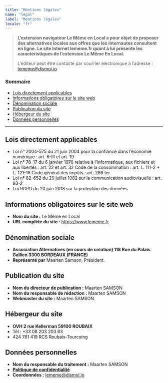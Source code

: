 ```yaml
---
title: "Mentions légales"
name: "legal"
label: "Mentions légales"
locale: "fr"
---
```


> >
> **L’extension navigateur Le Même en Local a pour objet de proposer des alternatives locales aux offres que les internautes consultent en ligne.**
> **Le site Internet lememe.fr quant à lui présente les caractéristiques de l’extension Le Même En Local.**
>
> L’éditeur peut être contacté par courrier électronique à l’adresse : [lememe@dismoi.io](mailto:lememe@dismoi.io)

### Sommaire

* [Lois directement applicables](#lois-directement-applicables)
* [Informations obligatoires sur le site web](#informations-obligatoires-sur-le-site-web)
* [Dénomination sociale](#dénomination-sociale)
* [Publication du site](#publication-du-site)
* [Hébergeur du site](#hébergeur-du-site)
* [Données personnelles](#données-personnelles)

* * *

## Lois directement applicables

* Loi n° 2004-575 du 21 juin 2004 pour la confiance dans l’économie numérique : art. 6-III et art. 19
* Loi n° 78-17 du 6 janvier 1978 relative à l’informatique, aux fichiers et aux libertés : art. 22 et art. 32 Code de la consommation : art. L. 111-2 + L. 121-18 Code général des impôts : art. 286 ter
* Loi n° 82-652 du 29 juillet 1982 sur la communication audiovisuelle : art. 93-2
* Loi RGPD du 20 juin 2018 sur la protection des données

## Informations obligatoires sur le site web

* **Nom du site :** Le Même en Local
* **URL complète du site :** https://www.lememe.fr

## Dénomination sociale

* **Association Alternatives (en cours de création) 118 Rue du Palais Gallien 3300 BORDEAUX (FRANCE)**
* **Représenté par** Maarten Samson, Président.

## Publication du site

* **Nom du directeur de publication :** Maarten SAMSON
* **Nom du responsable de rédaction :** Maarten SAMSON
* **Webmaster du site :** Maarten SAMSON.

## Hébergeur du site

* **OVH 2 rue Kellerman 59100 ROUBAIX**
* Tél : +33 08 203 203 63
* 424 761 419 RCS Roubaix-Tourcoing

## Données personnelles

* **Nom du responsable du traitement :** Maarten SAMSON
* **[Politique de confidentialité](/LIEN-VERS-POLITIQUE-DE-CONFIDENTIALITE-FR)**
* **Coordonnées :** [lememe@dismoi.io](mailto:lememe@dismoi.io)

